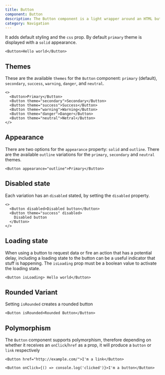 ```yaml
---
title: Button
component: Button
description: The Button component is a light wrapper around an HTML button element
category: Navigation
---
```


It adds default styling and the `css` prop. By default `primary` theme is displayed with a `solid` appearance.

```tsx live
<Button>Hello world</Button>
```

## Themes

These are the available `themes` for the `Button` component: `primary` (default), `secondary`, `success`, `warning`, `danger`, and `neutral`.

```tsx preview
<>
  <Button>Primary</Button>
  <Button theme="secondary">Secondary</Button>
  <Button theme="success">Success</Button>
  <Button theme="warning">Warning</Button>
  <Button theme="danger">Danger</Button>
  <Button theme="neutral">Netral</Button>
</>
```

## Appearance

There are two options for the `appearance` property: `solid` and `outline`. There are the available `outline` variations for the `primary`, `secondary` and `neutral` themes.

```tsx preview
<Button appearance="outline">Primary</Button>
```

## Disabled state

Each variation has an `disabled` stated, by setting the `disabled` property.

```tsx preview
<>
  <Button disabled>Disabled button</Button>
  <Button theme="success" disabled>
    Disabled button
  </Button>
</>
```

## Loading state

When using a button to request data or fire an action that has a potential delay, including a loading state to the button can be a useful indicator that stuff is happening. The `isLoading` prop must be a boolean value to activate the loading state.

```tsx live
<Button isLoading> Hello world</Button>
```

## Rounded Variant

Setting `isRounded` creates a rounded button

```tsx live
<Button isRounded>Rounded Button</Button>
```

## Polymorphism

The `Button` component supports polymorphism, therefore depending on whether it receives an `onClick`/`href` as a prop, it will produce a `button` or `link` respectively

```tsx preview
<Button href="http://example.com/">I'm a link</Button>
```

```tsx preview
<Button onClick={() => console.log('clicked')}>I'm a button</Button>
```
